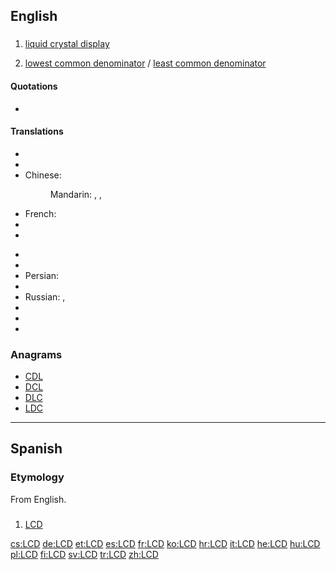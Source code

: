 ==English==
{{wikipedia}}

==={{initialism}}===
{{en-noun}}

# {{context|electronics|computing}} [[liquid crystal display]]
# {{number theory}} [[lowest common denominator]] / [[least common denominator]]

====Quotations====
* {{seeCites}}

====Translations====
{{trans-top|liquid crystal display}}
* {{trreq|Armenian}}
* {{trreq|Burmese}}
* Chinese:
*: {{trreq|Cantonese}}
*: Mandarin: {{t|cmn|液晶显示屏|sc=Hani}}, {{t|cmn|液晶显示器|sc=Hani}}, {{t|cmn|LCD|sc=Hani}}
* French: {{t-|fr|ACL}}
* {{trreq|Georgian}}
* {{trreq|Japanese}}
{{trans-mid}}
* {{trreq|Khmer}}
* {{trreq|Korean}}
* Persian: {{t|fa|ال‌سی‌دی|tr=el-si-di|sc=fa-Arab}}
* {{trreq|Punjabi}}
* Russian: {{t-|ru|ЖКД|m|tr=ŽKD|sc=Cyrl}}, {{t-|ru|ЖК-дисплей|m|tr=ŽK-displéj|sc=Cyrl}}
* {{trreq|Thai}}
* {{trreq|Vietnamese}}
* {{trreq|Zhuang}}
{{trans-bottom}}

===Anagrams===
* [[CDL#English|CDL]]
* [[DCL#English|DCL]]
* [[DLC#English|DLC]]
* [[LDC#English|LDC]]

----

==Spanish==
{{wikipedia|lang=es}}

===Etymology===
From English.

==={{initialism|es}}===
{{es-noun|m}}

# {{electronics|computing|lang=es}} [[#English|LCD]] {{gloss|liquid crystal display}}

[[cs:LCD]]
[[de:LCD]]
[[et:LCD]]
[[es:LCD]]
[[fr:LCD]]
[[ko:LCD]]
[[hr:LCD]]
[[it:LCD]]
[[he:LCD]]
[[hu:LCD]]
[[pl:LCD]]
[[fi:LCD]]
[[sv:LCD]]
[[tr:LCD]]
[[zh:LCD]]